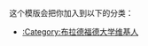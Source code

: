{{Userbox
  |id=UOB
  |id-c=#EDDA74
  |info=这个用戶是'''[[布拉德福德大学]]'''的校友、学生或老师。
  |info-c=#C3FDB8
  |info-s=10
  |border-c=#aaaa00
}} <includeonly>[[Category:布拉德福德維基人|{{PAGENAME}}]]</includeonly>
<noinclude>
<p style="clear: both; padding-top: 2em">
这个模版会把你加入到以下的分类：
*[[:Category:布拉德福德大学维基人]]
</p>
</noinclude>